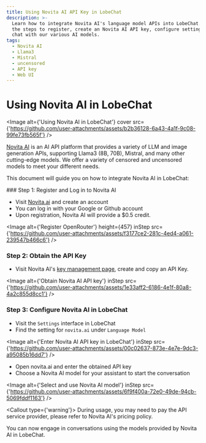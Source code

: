 ```yaml
---
title: Using Novita AI API Key in LobeChat
description: >-
  Learn how to integrate Novita AI's language model APIs into LobeChat. Follow
  the steps to register, create an Novita AI API key, configure settings, and
  chat with our various AI models.
tags:
  - Novita AI
  - Llama3
  - Mistral
  - uncensored
  - API key
  - Web UI
---
```


# Using Novita AI in LobeChat

<Image alt={'Using Novita AI in LobeChat'} cover src={'https://github.com/user-attachments/assets/b2b36128-6a43-4a1f-9c08-99fe73fb565f'} />

[Novita AI](https://novita.ai/) is an AI API platform that provides a variety of LLM and image generation APIs, supporting Llama3 (8B, 70B), Mistral, and many other cutting-edge models. We offer a variety of censored and uncensored models to meet your different needs.

This document will guide you on how to integrate Novita AI in LobeChat:

<Steps>
  ### Step 1: Register and Log in to Novita AI

  - Visit [Novita.ai](https://novita.ai/) and create an account
  - You can log in with your Google or Github account
  - Upon registration, Novita AI will provide a $0.5 credit.

  <Image alt={'Register OpenRouter'} height={457} inStep src={'https://github.com/user-attachments/assets/f3177ce2-281c-4ed4-a061-239547b466c6'} />

  ### Step 2: Obtain the API Key

  - Visit Novita AI's [key management page](https://novita.ai/dashboard/key), create and copy an API Key.

  <Image alt={'Obtain Novita AI API key'} inStep src={'https://github.com/user-attachments/assets/1e33aff2-6186-4e1f-80a8-4a2c855d8cc1'} />

  ### Step 3: Configure Novita AI in LobeChat

  - Visit the `Settings` interface in LobeChat
  - Find the setting for `novita.ai` under `Language Model`

  <Image alt={'Enter Novita AI API key in LobeChat'} inStep src={'https://github.com/user-attachments/assets/00c02637-873e-4e7e-9dc3-a95085b16dd7'} />

  - Open novita.ai and enter the obtained API key
  - Choose a Novita AI model for your assistant to start the conversation

  <Image alt={'Select and use Novita AI model'} inStep src={'https://github.com/user-attachments/assets/6f9f400a-72e0-49de-94cb-5069fddf1163'} />

  <Callout type={'warning'}>
    During usage, you may need to pay the API service provider, please refer to Novita AI's pricing
    policy.
  </Callout>
</Steps>

You can now engage in conversations using the models provided by Novita AI in LobeChat.

